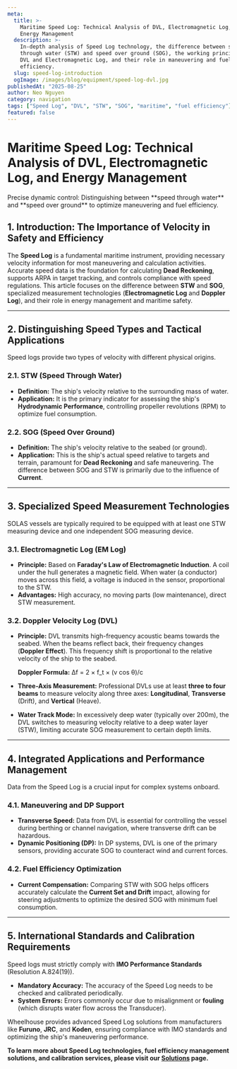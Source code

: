 ```yaml
---
meta:
  title: >-
    Maritime Speed Log: Technical Analysis of DVL, Electromagnetic Log, and
    Energy Management
  description: >-
    In-depth analysis of Speed Log technology, the difference between speed
    through water (STW) and speed over ground (SOG), the working principles of
    DVL and Electromagnetic Log, and their role in maneuvering and fuel
    efficiency.
  slug: speed-log-introduction
  ogImage: /images/blog/equipment/speed-log-dvl.jpg
publishedAt: "2025-08-25"
author: Neo Nguyen
category: navigation
tags: ["Speed Log", "DVL", "STW", "SOG", "maritime", "fuel efficiency"]
featured: false
---
```


# Maritime Speed Log: Technical Analysis of DVL, Electromagnetic Log, and Energy Management

<span className="text-xl text-gray-500 italic mb-8">
  Precise dynamic control: Distinguishing between **speed through water** and
  **speed over ground** to optimize maneuvering and fuel efficiency.
</span>

## 1. Introduction: The Importance of Velocity in Safety and Efficiency

The **Speed Log** is a fundamental maritime instrument, providing necessary velocity information for most maneuvering and calculation activities. Accurate speed data is the foundation for calculating **Dead Reckoning**, supports ARPA in target tracking, and controls compliance with speed regulations. This article focuses on the difference between **STW** and **SOG**, specialized measurement technologies (**Electromagnetic Log** and **Doppler Log**), and their role in energy management and maritime safety.

---

## 2. Distinguishing Speed Types and Tactical Applications

Speed logs provide two types of velocity with different physical origins.

### 2.1. STW (Speed Through Water)

- **Definition:** The ship's velocity relative to the surrounding mass of water.
- **Application:** It is the primary indicator for assessing the ship's **Hydrodynamic Performance**, controlling propeller revolutions (RPM) to optimize fuel consumption.

### 2.2. SOG (Speed Over Ground)

- **Definition:** The ship's velocity relative to the seabed (or ground).
- **Application:** This is the ship's actual speed relative to targets and terrain, paramount for **Dead Reckoning** and safe maneuvering. The difference between SOG and STW is primarily due to the influence of **Current**.

---

## 3. Specialized Speed Measurement Technologies

SOLAS vessels are typically required to be equipped with at least one STW measuring device and one independent SOG measuring device.

### 3.1. Electromagnetic Log (EM Log)

- **Principle:** Based on **Faraday's Law of Electromagnetic Induction**. A coil under the hull generates a magnetic field. When water (a conductor) moves across this field, a voltage is induced in the sensor, proportional to the STW.
- **Advantages:** High accuracy, no moving parts (low maintenance), direct STW measurement.

### 3.2. Doppler Velocity Log (DVL)

- **Principle:** DVL transmits high-frequency acoustic beams towards the seabed. When the beams reflect back, their frequency changes (**Doppler Effect**). This frequency shift is proportional to the relative velocity of the ship to the seabed.

  **Doppler Formula:** Δf = 2 × f_t × (v cos θ)/c

- **Three-Axis Measurement:** Professional DVLs use at least **three to four beams** to measure velocity along three axes: **Longitudinal**, **Transverse** (Drift), and **Vertical** (Heave).
- **Water Track Mode:** In excessively deep water (typically over 200m), the DVL switches to measuring velocity relative to a deep water layer (STW), limiting accurate SOG measurement to certain depth limits.

---

## 4. Integrated Applications and Performance Management

Data from the Speed Log is a crucial input for complex systems onboard.

### 4.1. Maneuvering and DP Support

- **Transverse Speed:** Data from DVL is essential for controlling the vessel during berthing or channel navigation, where transverse drift can be hazardous.
- **Dynamic Positioning (DP):** In DP systems, DVL is one of the primary sensors, providing accurate SOG to counteract wind and current forces.

### 4.2. Fuel Efficiency Optimization

- **Current Compensation:** Comparing STW with SOG helps officers accurately calculate the **Current Set and Drift** impact, allowing for steering adjustments to optimize the desired SOG with minimum fuel consumption.

---

## 5. International Standards and Calibration Requirements

Speed logs must strictly comply with **IMO Performance Standards** (Resolution A.824(19)).

- **Mandatory Accuracy:** The accuracy of the Speed Log needs to be checked and calibrated periodically.
- **System Errors:** Errors commonly occur due to misalignment or **fouling** (which disrupts water flow across the Transducer).

Wheelhouse provides advanced Speed Log solutions from manufacturers like **Furuno**, **JRC**, and **Koden**, ensuring compliance with IMO standards and optimizing the ship's maneuvering performance.

**To learn more about Speed Log technologies, fuel efficiency management solutions, and calibration services, please visit our [Solutions](/solutions) page.**
